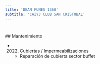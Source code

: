 ```yaml
---
title: 'DEAN FUNES 1360'
subtitle: 'CAIYJ CLUB SAN CRISTOBAL'
---
```


#


 ## Mantenimiento

*  (2022) Cubiertas / Impermeabilizaciones 
    + Reparación de cubierta sector buffet



